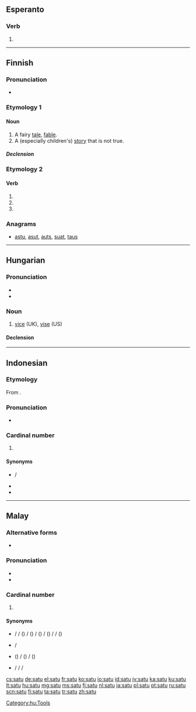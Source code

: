 {{also|sātu|Satu}}
==Esperanto==

===Verb===
{{head|eo}}

# {{eo-form of|sat|u}}

----

==Finnish==

===Pronunciation===
* {{rhymes|ɑtu|lang=fi}}

===Etymology 1===

====Noun====
{{head|fi|noun}}

# A fairy [[tale]], [[fable]].
# A (especially children's) [[story]] that is not true.

=====Declension=====
{{fi-decl-valo|sa|t|d|u}}

===Etymology 2===

====Verb====
{{head|fi|verb form}}

# {{fi-form of|type=verb|mood=indicative|tense=present connegative|[[sattua]]}}
# {{fi-form of|type=verb|pr=second-person|pl=singular|mood=imperative|tense=present|[[sattua]]}}
# {{fi-form of|type=verb|pr=second-person|pl=singular|mood=imperative|tense=present connegative|[[sattua]]}}

===Anagrams===
* [[astu#Finnish|astu]], [[asut#Finnish|asut]], [[auts#Finnish|auts]], [[suat#Finnish|suat]], [[taus#Finnish|taus]]

----

==Hungarian==

===Pronunciation===
* {{IPA|/ˈʃɒtu/|lang=hu}}
* {{hyphenation|sa|tu}}

===Noun===
{{hu-noun|k}}

# [[vice]] (UK), [[vise]] (US)

====Declension====
{{hu-decl-k-back|sat|u}}{{hu-pos-tok|satu}}

[[Category:hu:Tools]]

----

==Indonesian==
{{cardinalbox|id|0|1|2|nol|dua}}

===Etymology===
From {{etyl|ms|id}} {{term|satu|lang=ms}}.

===Pronunciation===
* {{audio|Id-satu.ogg|audio}}

===Cardinal number===
{{head|id|cardinal number}}

# {{cardinal|lang=id}} {{l|en|one}}

====Synonyms====
* {{l|id|esa}} / {{l|id|sa}}
* {{l|id|tunggal}}
* {{l|id|eka}}

----

==Malay==
{{cardinalbox|ms|0|1|2|kosong|dua}}

===Alternative forms===
* {{l|ms|ساتو}}

===Pronunciation===
* {{IPA|/satu/|lang=ms}}
* {{rhymes|atu|tu|u|lang=ms}}

===Cardinal number===
{{head|ms|cardinal number}}

# {{cardinal|lang=ms}} {{l|en|one}}

====Synonyms====
* {{l|ms|esa}} / {{l|ms|ĕsă}} / {{l|ms|se}} ({{l|ms|se-}}) / {{l|ms|sĕ}} ({{l|ms|sĕ-}}) / {{l|ms|sa}} ({{l|ms|sa-}}) / {{l|ms|să}} ({{l|ms|să-}}) / {{l|ms|اسا}} / {{l|ms|س}} ({{l|ms|س-}})
* {{l|ms|tunggal}} / {{l|ms|توڠݢل}}
* {{l|ms|eka}} ({{l|ms|eka-}}) / {{l|ms|ekă-}} ({{l|ms|ekă-}}) / {{l|ms|ايک}} ({{l|ms|ايک-}})
* {{l|ms|ahad}} / {{l|ms|wahid}} / {{l|ms|احد}} / {{l|ms|واحد}}

[[cs:satu]]
[[de:satu]]
[[el:satu]]
[[fr:satu]]
[[ko:satu]]
[[io:satu]]
[[id:satu]]
[[jv:satu]]
[[ka:satu]]
[[ku:satu]]
[[lt:satu]]
[[hu:satu]]
[[mg:satu]]
[[ms:satu]]
[[fj:satu]]
[[nl:satu]]
[[ja:satu]]
[[pl:satu]]
[[pt:satu]]
[[ru:satu]]
[[scn:satu]]
[[fi:satu]]
[[ta:satu]]
[[tr:satu]]
[[zh:satu]]